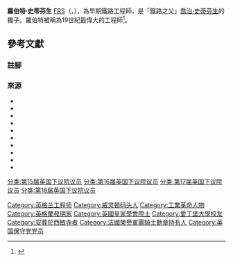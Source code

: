{{not|羅伯特·史蒂文森}}
{{Infobox engineer
| name                      = 羅伯特·史蒂芬生
| honorific_suffix          = [[皇家學會|FRS]]
| image                     = Robert Stephenson by Maull & Polybank, 1856 (crop).jpg
| caption                   = 1856年的羅伯特·史蒂芬生
| birth_date                = {{Birth date|1803|10|16|df=yes}}
| birth_place               = [[諾森伯蘭郡|諾森伯蘭郡]]{{link-en|威靈頓碼頭|Willington Quay}}
| death_date                = {{Death date and age|df=yes|1859|10|12|1803|10|16}}
| death_place               = 倫敦
| resting_place             = [[西敏寺|西敏寺]]
| nationality               = 英國
| significant_projects      = {{unbulleted list |[[火箭號|火箭號]] | {{link-en|倫敦和伯明罕鐵路|London and Birmingham Railway}} | [[高橋_(橋)|高橋]] | {{link-en|皇家邊境大橋|Royal Border Bridge}}|{{link-en|布列坦尼亚桥|Britannia Bridge}}|{{link-en|維多利亞橋 (蒙特婁)|Victoria Bridge (Montreal)|維多利亞橋}} }}
| spouse                    = 法蘭西絲·尼·桑得森（{{lang|en|Frances ''née'' Sanderson}}<br/>（1829年─1842年）
| partner                   = <!-- unmarried life partner; use ''Name (1950–present)'' -->
| parents                   = [[喬治·史蒂芬生|喬治·史蒂芬生]]<br/>法蘭西絲·尼·亨得森（{{lang|en|Frances ''née'' Henderson}}）
| relatives                 = {{link-en|喬治·羅伯特·史蒂芬生|George Robert Stephenson}}（叔叔）
| significant_awards        = {{unbulleted list| [[皇家學會|皇家學會]]| {{tsl|en|Order of Leopold (Belgium)||Knight of the Order of Leopold}}| [[法國榮譽軍團勳章|法國榮譽軍團勳章]] | {{tsl|en|Order of St. Olaf||Knight Grand Cross of the order of St. Olaf}}}}
}}
'''羅伯特·史蒂芬生''' [[皇家學會|FRS]]（{{lang-en|Robert Stephenson}}，{{bd|1803年|10月16日|1859年|10月12日}}），為早期鐵路工程師，是「鐵路之父」[[喬治·史蒂芬生|喬治·史蒂芬生]]的獨子{{sfn|Davis|1975|loc=Title of book}}。羅伯特被稱為19世紀最偉大的工程師<ref>{{cite web|url=http://www.westminster-abbey.org/our-history/people/robert-stephenson|title=Robert Stephenson|publisher=Westminster Abbey|accessdate=19 March 2014|archive-date=2017-10-28|archive-url=https://web.archive.org/web/20171028093137/http://www.westminster-abbey.org/our-history/people/robert-stephenson|dead-url=no}}</ref>。

==參考文獻==
===註腳===
{{reflist}}
===來源===
{{ReflistH}}
*{{cite book |last=Allen |first=Cecil J. |title=The North Eastern Railway |year=1974 |origyear=1964 |publisher=Ian Allan|isbn=0-7110-0495-1|ref=harv }}
*{{cite book|last=Conder|first=F.R.|year=1868|url=//archive.org/details/personalrecollec00civiuoft |title=Personal Recollections of English Engineers and of the Introduction of the Railway System in the United Kingdom|publisher=Hodder & Stoughton|oclc=251964171|ref=harv}}
*{{cite book|last=Davis|first=Hunter|title=George Stephenson: A Biographical Study of the Father of Railways|year=1975|publisher=Weidenfeld and Nicolson|isbn=0297769340|ref=harv}}
*{{cite book|url=//archive.org/details/liferobertsteph01polegoog|title=The Life of Robert Stephenson FRS Vol. 1|last1=Jeaffreson|first1=J.C.|authorlink1=|last2=Pole|first2=William|authorlink2=|year=1864a|publisher=Longman, Green, Longman, Roberts and Green|oclc=794212771|ref=harv}}
*{{cite book|url=//archive.org/details/liferobertsteph00polegoog|title=The Life of Robert Stephenson FRS Vol. 2|last1=Jeaffreson|first1=J.C.|last2=Pole|first2=William|year=1864b|publisher=Longman, Green, Longman, Roberts and Green|oclc=794212775|ref=harv}}
*{{cite book|title=George and Robert Stephenson: The Railway Revolution|last=Rolt|first=L.T.C.|publisher=Penguin|year=1984|isbn=0-14-007646-8|ref=harv}}
* {{cite book |last=Ross |first=David |year=2010 |title=George and Robert Stephenson: A Passion for Success |publisher=History Press |isbn=978-0-7524-5277-7|ref=harv}}
*{{cite book|url=//archive.org/details/lifeofstephen00smiliala|title=The Life of George Stephenson and of his Son Robert Stephenson|last=Smiles|first=Samuel|authorlink=|publisher=Harper & Brothers|year=1868|oclc=1559045|ref=harv}}
*{{cite book| title=The North Eastern Railway: Its Rise and Development |first=William Weaver |authorlink= |last=Tomlinson |url=//archive.org/details/northeasternrail00tomlrich |year=1915 |publisher=Andrew Reid and Company|oclc=504251788|ref=harv}}
*{{cite book|url=//ia331304.us.archive.org/0/items/suezcanal032262mbp/suezcanal032262mbp.pdf|first=Arnold T|last=Wilson|title=The Suez Canal: Its Past, Present, and Future|publisher=Oxford University Press|year=1939|oclc=1981248|ref=harv}}
{{ReflistF}}

{{工業革命}}
{{Authority control}}

{{DEFAULTSORT:Stephenson}}
[[Category:英格兰工程师|Category:英格兰工程师]]
[[Category:威灵顿码头人|Category:威灵顿码头人]]
[[Category:工業革命人物|Category:工業革命人物]]
[[Category:英格蘭發明家|Category:英格蘭發明家]]
[[Category:英國皇家學會院士|Category:英國皇家學會院士]]
[[Category:愛丁堡大學校友|Category:愛丁堡大學校友]]
[[Category:安葬於西敏寺者|Category:安葬於西敏寺者]]
[[Category:法國榮譽軍團騎士勳章持有人|Category:法國榮譽軍團騎士勳章持有人]]
[[Category:英国保守党党员|Category:英国保守党党员]]
[[分类:第15届英国下议院议员|分类:第15届英国下议院议员]]
[[分类:第16届英国下议院议员|分类:第16届英国下议院议员]]
[[分类:第17届英国下议院议员|分类:第17届英国下议院议员]]
[[分类:第18届英国下议院议员|分类:第18届英国下议院议员]]